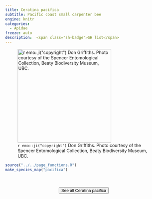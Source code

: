```yaml
---
title: Ceratina pacifica
subtitle: Pacific coast small carpenter bee
engine: knitr
categories:
  - Apidae
freeze: auto
description:  <span class="sh-badge">SH list</span>
---
```

![`r emo::ji("copyright")` Don Griffiths. Photo courtesy of the Spencer Entomological Collection, Beaty Biodiversity Museum, UBC.](https://www.zoology.ubc.ca/entomology/main/Hymenoptera/Apidae/Xylocopinae/Ceratina%20pacifica%20(3lateral).jpg){height=300}





```r
source("../../page_functions.R")
make_species_map("pacifica")
```
<br><br>
<center>


<a href="https://inaturalist.ca/observations?place_id=any&quality_grade=research&subview=map&taxon_id=361440"><button type="button" class="btn btn-secondary">See all Ceratina pacifica <i class="fa-solid fa-arrow-up-right-from-square"></i> </button></a>
</center>
